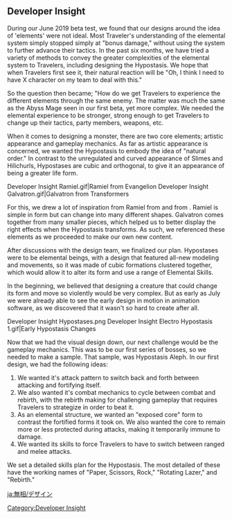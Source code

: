 {{CustomTabs
|tab1 = Overview
|tab2 = Design
}}
==Developer Insight==
During our June 2019 beta test, we found that our designs around the idea of 'elements' were not ideal. Most Traveler's understanding of the elemental system simply stopped simply at "bonus damage," without using the system to further advance their tactics. In the past six months, we have tried a variety of methods to convey the greater complexities of the elemental system to Travelers, including designing the Hypostasis. We hope that when Travelers first see it, their natural reaction will be "Oh, I think I need to have X character on my team to deal with this."

So the question then became; "How do we get Travelers to experience the different elements through the same enemy. The matter was much the same as the Abyss Mage seen in our first beta, yet more complex. We needed the elemental experience to be stronger, strong enough to get Travelers to change up their tactics, party members, weapons, etc.

When it comes to designing a monster, there are two core elements; artistic appearance and gameplay mechanics. As far as artistic appearance is concerned, we wanted the Hypostasis to embody the idea of "natural order." In contrast to the unregulated and curved appearance of Slimes and Hilichurls, Hypostases are cubic and orthogonal, to give it an appearance of being a greater life form.
<gallery>
Developer Insight Ramiel.gif|Ramiel from Evangelion
Developer Insight Galvatron.gif|Galvatron from Transformers
</gallery>
For this, we drew a lot of inspiration from Ramiel from {{w|Neon Genesis Evangelion|Evangelion}} and {{w|Galvatron}} from {{w|Transformers}}. Ramiel is simple in form but can change into many different shapes. Galvatron comes together from many smaller pieces, which helped us to better display the right effects when the Hypostasis transforms. As such, we referenced these elements as we proceeded to make our own new content.

After discussions with the design team, we finalized our plan. Hypostases were to be elemental beings, with a design that featured all-new modeling and movements, so it was made of cubic formations clustered together, which would allow it to alter its form and use a range of Elemental Skills.

In the beginning, we believed that designing a creature that could change its form and move so violently would be very complex. But as early as July we were already able to see the early design in motion in animation software, as we discovered that it wasn't so hard to create after all.
<gallery>
Developer Insight Hypostases.png
Developer Insight Electro Hypostasis 1.gif|Early Hypostasis Changes
</gallery>
Now that we had the visual design down, our next challenge would be the gameplay mechanics. This was to be our first series of bosses, so we needed to make a sample. That sample, was Hypostasis Aleph. In our first design, we had the following ideas:
# We wanted it's attack pattern to switch back and forth between attacking and fortifying itself.
# We also wanted it's combat mechanics to cycle between combat and rebirth, with the rebirth making for challenging gameplay that requires Travelers to strategize in order to beat it.
# As an elemental structure, we wanted an "exposed core" form to contrast the fortified forms it took on. We also wanted the core to remain more or less protected during attacks, making it temporarily immune to damage.
# We wanted its skills to force Travelers to have to switch between ranged and melee attacks.

We set a detailed skills plan for the Hypostasis. The most detailed of these have the working names of "Paper, Scissors, Rock," "Rotating Lazer," and "Rebirth."
[[Category:Developer Insight]]

[[ja:無相/デザイン]]